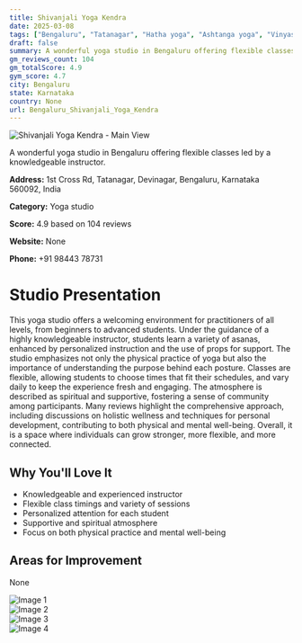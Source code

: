 ```yaml
---
title: Shivanjali Yoga Kendra
date: 2025-03-08
tags: ["Bengaluru", "Tatanagar", "Hatha yoga", "Ashtanga yoga", "Vinyasa yoga", "spiritual atmosphere", "community-oriented", "Bengaluru"]  
draft: false
summary: A wonderful yoga studio in Bengaluru offering flexible classes led by a knowledgeable instructor.
gm_reviews_count: 104
gm_totalScore: 4.9
gym_score: 4.7
city: Bengaluru
state: Karnataka
country: None
url: Bengaluru_Shivanjali_Yoga_Kendra
---
```


<div className="aspect-[16/9] relative my-8">
  <img 
    src="https://lh5.googleusercontent.com/p/AF1QipO9iPC-PMuvdR4h3mTfsxETAfjKOvDYFbb5I_BY=w1920-h1080-k-no"
    alt="Shivanjali Yoga Kendra - Main View"
    className="object-cover absolute inset-0 w-full h-full rounded-lg"
  />
</div>

A wonderful yoga studio in Bengaluru offering flexible classes led by a knowledgeable instructor.

**Address:** 1st Cross Rd, Tatanagar, Devinagar, Bengaluru, Karnataka 560092, India

**Category:** Yoga studio

**Score:** 4.9 based on 104 reviews

**Website:** None

**Phone:** +91 98443 78731

# Studio Presentation

This yoga studio offers a welcoming environment for practitioners of all levels, from beginners to advanced students. Under the guidance of a highly knowledgeable instructor, students learn a variety of asanas, enhanced by personalized instruction and the use of props for support. The studio emphasizes not only the physical practice of yoga but also the importance of understanding the purpose behind each posture. Classes are flexible, allowing students to choose times that fit their schedules, and vary daily to keep the experience fresh and engaging. The atmosphere is described as spiritual and supportive, fostering a sense of community among participants. Many reviews highlight the comprehensive approach, including discussions on holistic wellness and techniques for personal development, contributing to both physical and mental well-being. Overall, it is a space where individuals can grow stronger, more flexible, and more connected.

## Why You'll Love It

- Knowledgeable and experienced instructor
- Flexible class timings and variety of sessions
- Personalized attention for each student
- Supportive and spiritual atmosphere
- Focus on both physical practice and mental well-being

## Areas for Improvement

None

<div className="grid grid-cols-1 xl:grid-cols-2 gap-4 my-8">
<div className="aspect-[4/3] relative"><img src="https://lh5.googleusercontent.com/p/AF1QipPIo6-4bOSuDoIpw37XQr2LFe1vRXOjdWqWPNm8=w1920-h1080-k-no" alt="Image 1" className="object-cover absolute inset-0 w-full h-full rounded-lg" /></div>
<div className="aspect-[4/3] relative"><img src="https://lh5.googleusercontent.com/p/AF1QipP-aCDzUE224p5-cCxkZ7aSn9x8zLR5qaR7CsJ6=w1920-h1080-k-no" alt="Image 2" className="object-cover absolute inset-0 w-full h-full rounded-lg" /></div>
<div className="aspect-[4/3] relative"><img src="https://lh5.googleusercontent.com/p/AF1QipMf4ABpJUX4W6-oOLD9Xt82W83iTgI96XaBmiiS=w1920-h1080-k-no" alt="Image 3" className="object-cover absolute inset-0 w-full h-full rounded-lg" /></div>
<div className="aspect-[4/3] relative"><img src="https://lh5.googleusercontent.com/p/AF1QipNMCq6nAqmgyMQxazpy5pFuAhdbFct4qXo0PfRd=w1920-h1080-k-no" alt="Image 4" className="object-cover absolute inset-0 w-full h-full rounded-lg" /></div>
</div>